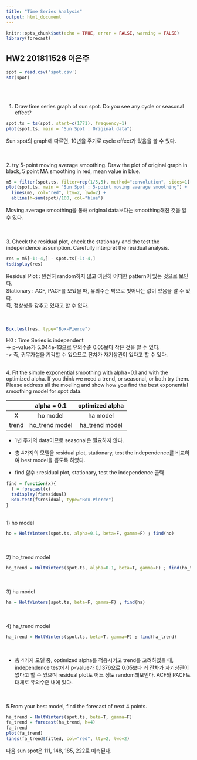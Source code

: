 ```yaml
---
title: "Time Series Analysis"
output: html_document
---
```


```r
knitr::opts_chunk$set(echo = TRUE, error = FALSE, warning = FALSE)
library(forecast)
```

## HW2 201811526 이은주

```r
spot = read.csv('spot.csv')
str(spot)
```
<br/><br/>

1. Draw time series graph of sun spot. Do you see any cycle or seasonal effect?
```r
spot.ts = ts(spot, start=c(1771), frequency=1)
plot(spot.ts, main = "Sun Spot : Original data")
```

Sun spot의 graph에 따르면, 10년을 주기로 cycle effect가 있음을 볼 수 있다.

\pagebreak

<br/><br/>
2. try 5-point moving average smoothing. Draw the plot of original graph in black, 5 point MA smoothing in red, mean value in blue.
```r
m5 = filter(spot.ts, filter=rep(1/5,5), method="convolution", sides=1)
plot(spot.ts, main = "Sun Spot : 5-point moving average smoothing") +
  lines(m5, col="red", lty=2, lwd=2) + 
  abline(h=sum(spot)/100, col="blue")
```

Moving average smoothing을 통해 original data보다는 smoothing해진 것을 알 수 있다.

\pagebreak

<br/><br/>
3. Check the residual plot, check the stationary and the test the independence assumption. Carefully interpret the residual analysis.
```r
res = m5[-1:-4,] - spot.ts[-1:-4,]
tsdisplay(res)
```

Residual Plot : 완전히 random하지 않고 여전히 어떠한 pattern이 있는 것으로 보인다.  
Stationary : ACF, PACF를 보았을 때, 유의수준 밖으로 벗어나는 값이 있음을 알 수 있다.  
             즉, 정상성을 갖추고 있다고 할 수 없다.  
<br/><br/>

```r
Box.test(res, type="Box-Pierce")
```

H0 : Time Series is independent  
-> p-value가 5.044e-13으로 유의수준 0.05보다 작은 것을 알 수 있다.  
-> 즉, 귀무가설을 기각할 수 있으므로 잔차가 자기상관이 있다고 할 수 있다.

\pagebreak

<br/>
4. Fit the simple exponential smoothing with alpha=0.1 and with the optimized alpha. If you think we need a trend, or seasonal, or both try them. Please address all the moeling and show how you find the best exponential smoothing model for spot data.

|         | alpha = 0.1 | optimized alpha|
|:-------:|:-----------:|:--------------:|
|  X      | ho model    | ha model       |
| trend   | ho_trend model | ha_trend model |

* 1년 주기의 data이므로 seasonal은 필요하지 않다.
* 총 4가지의 모델을 residual plot, stationary, test the independence를 비교하여 best model을 뽑도록 하였다.  

* find 함수 : residual plot, stationary, test the independence 출력 
```r
find = function(x){
  f = forecast(x)
  tsdisplay(f$residual)
  Box.test(f$residual, type="Box-Pierce")
}
```
<br/>
1) ho model
```r
ho = HoltWinters(spot.ts, alpha=0.1, beta=F, gamma=F) ; find(ho)
```
<br/><br/>
2) ho_trend model
```r
ho_trend = HoltWinters(spot.ts, alpha=0.1, beta=T, gamma=F) ; find(ho_trend)
```
\pagebreak
<br/><br/>
3) ha model
```r
ha = HoltWinters(spot.ts, beta=F, gamma=F) ; find(ha)
```
\pagebreak
<br/><br/>
4) ha_trend model
```r
ha_trend = HoltWinters(spot.ts, beta=T, gamma=F) ; find(ha_trend)
```

<br/>

* 총 4가지 모델 중, optimized alpha를 적용시키고 trend를 고려하였을 때,  
  independence test에서 p-value가 0.1376으로 0.05보다 커 잔차가 자기상관이 없다고 할 수 있으며
  residual plot도 어느 정도 random해보인다. ACF와 PACF도 대체로 유의수준 내에 있다.
  
\pagebreak
<br/><br/>
5.From your best model, find the forecast of next 4 points.
```r
ha_trend = HoltWinters(spot.ts, beta=T, gamma=F)
fa_trend = forecast(ha_trend, h=4)
fa_trend
plot(fa_trend)
lines(fa_trend$fitted, col="red", lty=2, lwd=2)
```

다음 sun spot은 111, 148, 185, 222로 예측된다.
